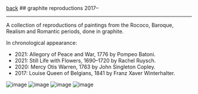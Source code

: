 <div className="heading">
<a className="back" href="/">back</a>
  ## graphite reproductions
  <span>2017–</span>
</div>

<hr />

A collection of reproductions of paintings from the Rococo, Baroque, Realism and Romantic periods, done in graphite.

In chronological appearance:

- 2021: Allegory of Peace and War, 1776 by Pompeo Batoni.
- 2021: Still Life with Flowers, 1690–1720 by Rachel Ruysch.
- 2020: Mercy Otis Warren, 1763 by John Singleton Copley.
- 2017: Louise Queen of Belgians, 1841 by Franz Xaver Winterhalter.

![image](https://yihui-work.s3.us-east-2.amazonaws.com/g-r_allegory.webp)
![image](https://yihui-work.s3.us-east-2.amazonaws.com/g-r_flowers.webp)
![image](https://yihui-work.s3.us-east-2.amazonaws.com/g-r_mercy.webp)
![image](https://yihui-work.s3.us-east-2.amazonaws.com/g-r_louise.webp)
